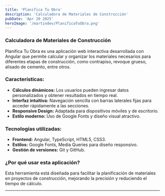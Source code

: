 ```yaml
---
title: 'Planifica Tu Obra'
description: 'Calculadora de Materiales de Construcción'
pubDate: 'Apr 20 2025'
heroImage: '/martindev/PlanificaTuObra.png'
---
```


### Calculadora de Materiales de Construcción

Planifica Tu Obra es una aplicación web interactiva desarrollada con Angular que permite calcular y organizar los materiales necesarios para diferentes etapas de construcción, como contrapiso, revoque grueso, alisado de cemento, entre otros. 

### Características:
- **Cálculos dinámicos:** Los usuarios pueden ingresar datos personalizados y obtener resultados en tiempo real.
- **Interfaz intuitiva:** Navegación sencilla con barras laterales fijas para acceder rápidamente a las secciones.
- **Responsive Design:** Adaptada para dispositivos móviles y de escritorio.
- **Estilo moderno:** Uso de Google Fonts y diseño visual atractivo.

### Tecnologías utilizadas:
- **Frontend:** Angular, TypeScript, HTML5, CSS3.
- **Estilos:** Google Fonts, Media Queries para diseño responsivo.
- **Gestión de versiones:** Git y GitHub.

### ¿Por qué usar esta aplicación?
Esta herramienta está diseñada para facilitar la planificación de materiales en proyectos de construcción, mejorando la precisión y reduciendo el tiempo de cálculo.

---
